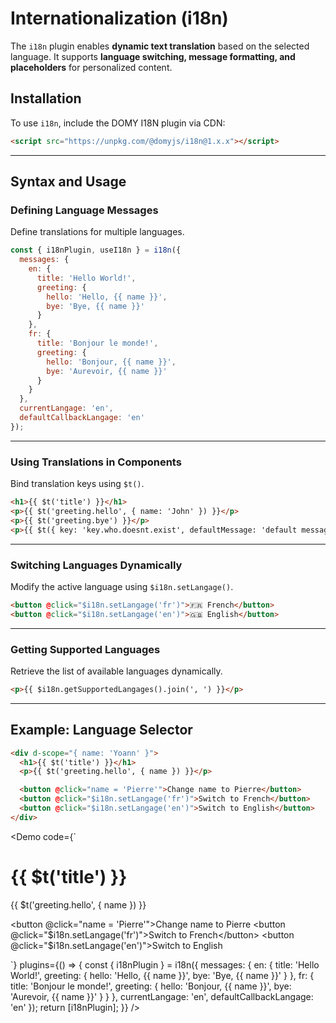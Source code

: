 
# Internationalization (i18n)

The `i18n` plugin enables **dynamic text translation** based on the selected language. It supports **language switching, message formatting, and placeholders** for personalized content.

## Installation

To use `i18n`, include the DOMY I18N plugin via CDN:

```html
<script src="https://unpkg.com/@domyjs/i18n@1.x.x"></script>
```

---

## Syntax and Usage

### **Defining Language Messages**

Define translations for multiple languages.

```js
const { i18nPlugin, useI18n } = i18n({
  messages: {
    en: {
      title: 'Hello World!',
      greeting: {
        hello: 'Hello, {{ name }}',
        bye: 'Bye, {{ name }}'
      }
    },
    fr: {
      title: 'Bonjour le monde!',
      greeting: {
        hello: 'Bonjour, {{ name }}',
        bye: 'Aurevoir, {{ name }}'
      }
    }
  },
  currentLangage: 'en',
  defaultCallbackLangage: 'en'
});
```

---

### **Using Translations in Components**

Bind translation keys using `$t()`.

```html
<h1>{{ $t('title') }}</h1>
<p>{{ $t('greeting.hello', { name: 'John' }) }}</p>
<p>{{ $t('greeting.bye') }}</p>
<p>{{ $t({ key: 'key.who.doesnt.exist', defaultMessage: 'default message' }) }}</p>
```

---

### **Switching Languages Dynamically**

Modify the active language using `$i18n.setLangage()`.

```html
<button @click="$i18n.setLangage('fr')">🇫🇷 French</button>
<button @click="$i18n.setLangage('en')">🇬🇧 English</button>
```

---

### **Getting Supported Languages**

Retrieve the list of available languages dynamically.

```html
<p>{{ $i18n.getSupportedLangages().join(', ') }}</p>
```

---

## **Example: Language Selector**

```html
<div d-scope="{ name: 'Yoann' }">
  <h1>{{ $t('title') }}</h1>
  <p>{{ $t('greeting.hello', { name }) }}</p>

  <button @click="name = 'Pierre'">Change name to Pierre</button>
  <button @click="$i18n.setLangage('fr')">Switch to French</button>
  <button @click="$i18n.setLangage('en')">Switch to English</button>
</div>
```

<Demo
  code={`
<div d-scope="{ name: 'Yoann' }">
  <h1>{{ $t('title') }}</h1>
  <p>{{ $t('greeting.hello', { name }) }}</p>

  <button @click="name = 'Pierre'">Change name to Pierre</button>
  <button @click="$i18n.setLangage('fr')">Switch to French</button>
  <button @click="$i18n.setLangage('en')">Switch to English</button>
</div>
`}
plugins={() => {
const { i18nPlugin } = i18n({
messages: {
en: {
title: 'Hello World!',
greeting: {
hello: 'Hello, {{ name }}',
bye: 'Bye, {{ name }}'
}
},
fr: {
title: 'Bonjour le monde!',
greeting: {
hello: 'Bonjour, {{ name }}',
bye: 'Aurevoir, {{ name }}'
}
}
},
currentLangage: 'en',
defaultCallbackLangage: 'en'
});
return [i18nPlugin];
}}
/>
